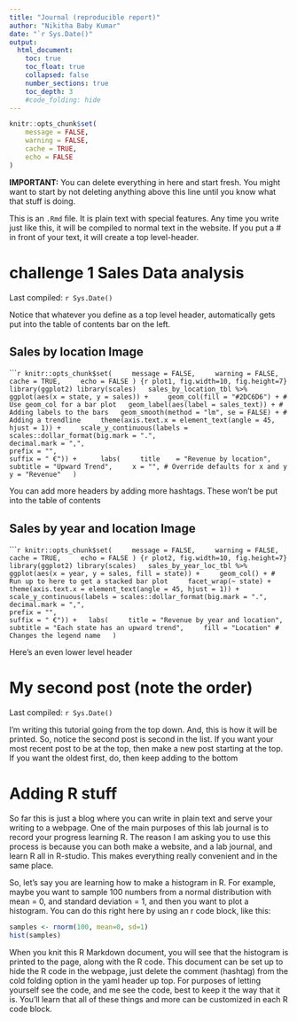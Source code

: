 ```yaml
---
title: "Journal (reproducible report)"
author: "Nikitha Baby Kumar"
date: "`r Sys.Date()"
output:
  html_document:
    toc: true
    toc_float: true
    collapsed: false
    number_sections: true
    toc_depth: 3
    #code_folding: hide
---
```


```r
knitr::opts_chunk$set(
	message = FALSE,
	warning = FALSE,
	cache = TRUE,
	echo = FALSE
)
```

**IMPORTANT:** You can delete everything in here and start fresh. You might want to start by not deleting anything above this line until you know what that stuff is doing.

This is an `.Rmd` file. It is plain text with special features. Any time you write just like this, it will be compiled to normal text in the website. If you put a \# in front of your text, it will create a top level-header.

# challenge 1 Sales Data analysis

Last compiled: `r Sys.Date()`

Notice that whatever you define as a top level header, automatically gets put into the table of contents bar on the left. 

## Sales by location Image


``````r
knitr::opts_chunk$set(
	message = FALSE,
	warning = FALSE,
	cache = TRUE,
	echo = FALSE
)
{r plot1, fig.width=10, fig.height=7}
library(ggplot2)
library(scales)
  sales_by_location_tbl %>%
    ggplot(aes(x = state, y = sales)) +
    geom_col(fill = "#2DC6D6") + # Use geom_col for a bar plot
  geom_label(aes(label = sales_text)) + # Adding labels to the bars
  geom_smooth(method = "lm", se = FALSE) + # Adding a trendline
    theme(axis.text.x = element_text(angle = 45, hjust = 1)) +
    scale_y_continuous(labels = scales::dollar_format(big.mark = ".", 
                                                    decimal.mark = ",", 
                                                    prefix = "", 
                                                    suffix = " €")) +
     labs(
    title    = "Revenue by location",
    subtitle = "Upward Trend",
    x = "", # Override defaults for x and y
    y = "Revenue"
  )
```


You can add more headers by adding more hashtags. These won't be put into the table of contents

## Sales by year and location Image
``````r
knitr::opts_chunk$set(
	message = FALSE,
	warning = FALSE,
	cache = TRUE,
	echo = FALSE
)
{r plot2, fig.width=10, fig.height=7}
library(ggplot2)
library(scales)
  sales_by_year_loc_tbl %>%
    ggplot(aes(x = year, y = sales, fill = state)) +
    geom_col() + # Run up to here to get a stacked bar plot
    facet_wrap(~ state) +
    theme(axis.text.x = element_text(angle = 45, hjust = 1)) +
  scale_y_continuous(labels = scales::dollar_format(big.mark = ".", 
                                                    decimal.mark = ",", 
                                                    prefix = "", 
                                                    suffix = " €")) +
  labs(
    title = "Revenue by year and location",
    subtitle = "Each state has an upward trend",
    fill = "Location" # Changes the legend name
  )
```


Here's an even lower level header

# My second post (note the order)

Last compiled: `r Sys.Date()`

I'm writing this tutorial going from the top down. And, this is how it will be printed. So, notice the second post is second in the list. If you want your most recent post to be at the top, then make a new post starting at the top. If you want the oldest first, do, then keep adding to the bottom

# Adding R stuff

So far this is just a blog where you can write in plain text and serve your writing to a webpage. One of the main purposes of this lab journal is to record your progress learning R. The reason I am asking you to use this process is because you can both make a website, and a lab journal, and learn R all in R-studio. This makes everything really convenient and in the same place. 

So, let's say you are learning how to make a histogram in R. For example, maybe you want to sample 100 numbers from a normal distribution with mean = 0, and standard deviation = 1, and then you want to plot a histogram. You can do this right here by using an r code block, like this:

```r
samples <- rnorm(100, mean=0, sd=1)
hist(samples)
```


When you knit this R Markdown document, you will see that the histogram is printed to the page, along with the R code. This document can be set up to hide the R code in the webpage, just delete the comment (hashtag) from the cold folding option in the yaml header up top. For purposes of letting yourself see the code, and me see the code, best to keep it the way that it is. You'll learn that all of these things and more can be customized in each R code block.